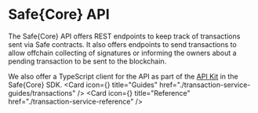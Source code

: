 
# Safe\{Core\} API

The Safe\{Core\} API offers REST endpoints to keep track of transactions sent via Safe contracts. It also offers endpoints to send transactions to allow offchain collecting of signatures or informing the owners about a pending transaction to be sent to the blockchain.

We also offer a TypeScript client for the API as part of the [API Kit](../sdk/api-kit) in the Safe\{Core\} SDK.
<Cards>
  <Card icon={<Guides />} title="Guides" href="./transaction-service-guides/transactions" />
  <Card icon={<Reference />} title="Reference" href="./transaction-service-reference" />
</Cards>
